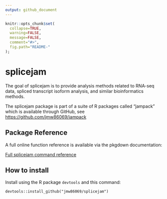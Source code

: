 ```yaml
---
output: github_document
---
```


<!-- README.md is generated from README.Rmd. Please edit that file -->

```r
knitr::opts_chunk$set(
  collapse=TRUE,
  warning=FALSE,
  message=FALSE,
  comment="#>",
  fig.path="README-"
);
```
# splicejam

The goal of splicejam is to provide analysis methods related to
RNA-seq data, spliced transcript isoform analysis, and similar
bioinformatics methods.

The splicejam package is part of a suite of R packages
called "jampack" which is available through
GitHub, see [https://github.com/jmw86069/jampack](https://github.com/jmw86069/jampack)


## Package Reference

A full online function reference is available via the pkgdown
documentation:

[Full splicejam command reference](https://jmw86069.github.io/splicejam)

## How to install

Install using the R package `devtools` and this command:

```
devtools::install_github("jmw86069/splicejam")
```

